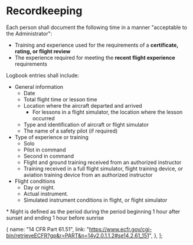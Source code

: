 

# Recordkeeping

Each person shall document the following time in a manner "acceptable to the Administrator":

- Training and experience used for the requirements of a **certificate, rating, or flight review**
- The experience required for meeting the **recent flight experience** requirements

Logbook entries shall include:

- General information
  - Date
  - Total flight time or lesson time
  - Location where the aircraft departed and arrived
    - For lessons in a flight simulator, the location where the lesson occurred
  - Type and identification of aircraft or flight simulator
  - The name of a safety pilot (if required)
- Type of experience or training
  - Solo
  - Pilot in command
  - Second in command
  - Flight and ground training received from an authorized instructor
  - Training received in a full flight simulator, flight training device, or aviation training device from an authorized instructor
- Flight conditions
  - Day or night.
  - Actual instrument.
  - Simulated instrument conditions in flight, or flight simulator

<Footnotes>
  * Night is defined as the period during the period beginning 1 hour after
  sunset and ending 1 hour before sunrise
</Footnotes>

  {
    name: "14 CFR Part 61.51",
    link: "https://www.ecfr.gov/cgi-bin/retrieveECFR?gp&r=PART&n=14y2.0.1.1.2#se14.2.61_151",
  },
];
